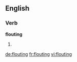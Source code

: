 ==English==

===Verb===
'''flouting'''

# {{present participle of|flout}}

[[de:flouting]]
[[fr:flouting]]
[[vi:flouting]]